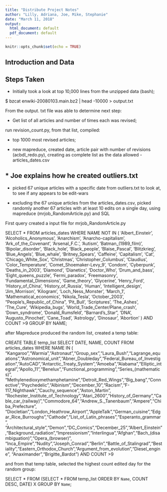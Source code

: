 ```yaml
---
title: "Distribute Project Notes"
author: "Lilly, Adriana, Joe, Mike, Stephanie"
date: "March 11, 2018"
output:
  html_document: default
  pdf_document: default
---
```


```r
knitr::opts_chunk$set(echo = TRUE)
```

## Introduction and Data

## Steps Taken

* Initially took a look at top 10,000 lines from the unzipped data (bash);

$ bzcat enwiki-20080103.main.bz2 | head -10000 > output.txt

From the output. txt file was able to determine next step:

* Get list of all articles and number of times each was revised;

run revision_count.py, from that list, compiled:

* top 1000 most revised articles;

* new mapreduce, created date, article pair with number of revisions (acbdl_redo.py), creating as complete list as the data allowed - articles_dates.csv

## * Joe explains how he created outliers.txt

* picked 67 unique articles with a specific date from outliers.txt to look at, to see if any appears to be edit-wars

* excluding the 67 unique articles from the articles_dates.csv, picked randomly another 67 articles with at least 10 edits on a single day, using mapreduce (mrjob_RandomArticle.py) and SQL 

First query created a input file for mrjob_RandomArticle.py

SELECT * FROM articles_dates
WHERE NAME NOT IN (
'Albert_Einsteir',
'Alcoholics_Anonymous',
'Anarchism',
'Anarcho-capitalism',
'Ark_of_the_Covenant',
'Arsenal_F.C.',
'Autism',
'Batman_(1989_film)',
'Bipolar_disorder',
'Black_hole',
'Black_people',
'Blaise_Pascal',
'Blitzkrieg',
'Blue_Angels',
'Blue_whale',
'Britney_Spears',
'Caffeine',
'Capitalism',
'Cat',
'Chicago_White_Sox',
'Christmas',
'Christopher_Columbus',
'Claudius',
'Color_Temperature',
'Comet_Shoemaker-Levy_9',
'Condom',
'Cyberpunk',
'Deaths_in_2003',
'Diamond',
'Dianetics',
'Doctor_Who',
'Drum_and_bass',
'Eight_queens_puzzle',
'Fermi_paradox',
'Freemasonry',
'Fundamental_Dimensions',
'Game_theory',
'Glycerine',
'Henry_Ford',
'History_of_China',
'History_of_Russia',
'Human',
'Intelligent_design',
'Jim_Morrison',
'Kilogram',
'Loch_Ness_Monster',
'March_1',
'Mathematical_economics',
'Nikola_Tesla',
'October_2003',
"People's_Republic_of_China",
'Pit_Bull',
'Scriptures',
'The_Ashes',
'The_Cure',
'Wikipedia_bugs',
'World_Trade_Center/Plane_crash',
'Down_syndrome',
'Donald_Rumsfeld',
"Barnard's_Star",
'DNA',
'Augusto_Pinochet',
'Cane_Toad',
'Astrology',
'Dinosaur',
'Abortion'
) AND COUNT >9
GROUP BY NAME;

after Mapreduce produced the random list, created a temp table:

CREATE TABLE temp_list
SELECT DATE, NAME, COUNT FROM articles_dates
WHERE NAME IN 
(
"Kangaroo","Warmia","Astronaut","Group_sex","Laura_Bush","Lagrange_equations","Astronomical_unit","Abner_Doubleday","Federal_Bureau_of_Investigation","AutoCAD","Antarctic_Treaty_System","Amoeba","Alabama","Elliptic_integral","Apollo_11","Benelux","Functional_programming","Series_(mathematics)",
"Methylenedioxymethamphetamine","Detroit_Red_Wings","Big_bang","Connective","Psychedelic","Albinism","December_10","Racism","F-117_Nighthawk","Cauchy_sequence","Aston_Martin",
"Rochester_Institute_of_Technology","Atari_2600","History_of_Germany","Cable_car_(railway)","Commodore_64","Andrew_S._Tanenbaum","Ampere","Chiba_Prefecture",
"Diocletian","London_Heathrow_Airport","AppleTalk","German_cuisine","Edgar_Rice_Burroughs","Cathode","List_of_Latin_phrases","Esperanto_grammar",
"Architectural_style","Demon","DC_Comics","December_25","Albert_Einstein","Background_radiation","Impressionism","Interlingua","Afghan","Bach_(disambiguation)","Opera_(browser)",
"Inca_Empire","Nudity","Joseph_Conrad","Berlin","Battle_of_Stalingrad","Bestiality","Eastern_Orthodox_Church","Argument_from_evolution","Diesel_engine",
"Anaximander","Brigitte_Bardot")  AND COUNT >9

and from that temp table, selected the highest count edited day for the random group:

SELECT * 
FROM (SELECT * FROM temp_list ORDER BY `Name`, COUNT DESC, DATE) X
GROUP BY `Name`;
```r

```


